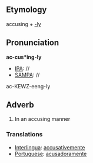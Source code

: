 ==Etymology==
accusing + [[-ly]]
==Pronunciation==
'''ac-cus*ing-ly'''
*[[IPA]]: //
*[[SAMPA]]: //
ac-KEWZ-eeng-ly
==Adverb==
#In an accusing manner
===Translations===
*[[Interlingua]]: [[accusativemente]]
*[[Portuguese]]: [[acusadoramente]]